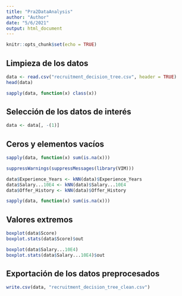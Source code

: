 ```yaml
---
title: "Pra2DataAnalysis"
author: "Author"
date: "5/6/2021"
output: html_document
---
```


```r
knitr::opts_chunk$set(echo = TRUE)
```

## Limpieza de los datos

```r
data <- read.csv("recruitment_decision_tree.csv", header = TRUE)
head(data)
```

```r
sapply(data, function(x) class(x))
```

## Selección de los datos de interés

```r
data <- data[, -(1)]
```

## Ceros y elementos vacíos

```r
sapply(data, function(x) sum(is.na(x)))
```

```r
suppressWarnings(suppressMessages(library(VIM)))

data$Experience_Years <- kNN(data)$Experience_Years
data$Salary...10E4 <- kNN(data)$Salary...10E4
data$Offer_History <- kNN(data)$Offer_History

sapply(data, function(x) sum(is.na(x)))
```

## Valores extremos

```r
boxplot(data$Score)
boxplot.stats(data$Score)$out
```


```r
boxplot(data$Salary...10E4)
boxplot.stats(data$Salary...10E4)$out
```

## Exportación de los datos preprocesados

```r
write.csv(data, "recruitment_decision_tree_clean.csv")
```